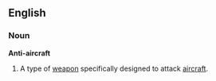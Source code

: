 ==English==
===Noun===
{{wikipedia}}
'''Anti-aircraft'''
# A type of [[weapon]] specifically designed to attack [[aircraft]].